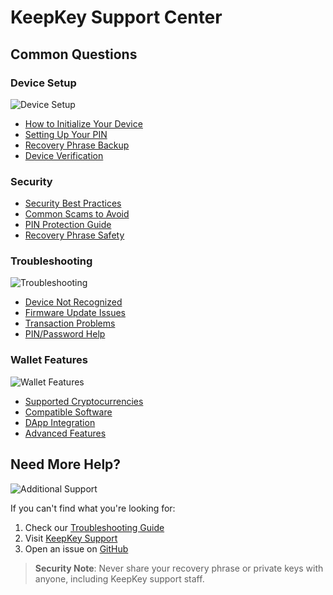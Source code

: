 
# KeepKey Support Center

## Common Questions

### Device Setup
<div style={{ display: 'flex', justifyContent: 'center', marginBottom: '2rem' }}>
    <Image
        src="/Art/ElectrumImage.jpeg"
        alt="Device Setup"
        width={400}
        height={300}
    />
</div>

- [How to Initialize Your Device](/setup)
- [Setting Up Your PIN](/setup/Pin)
- [Recovery Phrase Backup](/learn/recovery/bip39)
- [Device Verification](/setup#device-verification)

### Security

- [Security Best Practices](/learn/security/Myths)
- [Common Scams to Avoid](/learn/scams)
- [PIN Protection Guide](/setup/Pin)
- [Recovery Phrase Safety](/learn/recovery/bip39)

### Troubleshooting
<div style={{ display: 'flex', justifyContent: 'center', marginBottom: '2rem' }}>
    <Image
        src="/Art/RevokeImage.jpeg"
        alt="Troubleshooting"
        width={400}
        height={300}
    />
</div>

- [Device Not Recognized](/support/troubleshoot#device-connection)
- [Firmware Update Issues](/support/troubleshoot#firmware-updates)
- [Transaction Problems](/support/troubleshoot#transactions)
- [PIN/Password Help](/support/troubleshoot#access-issues)

### Wallet Features
<div style={{ display: 'flex', justifyContent: 'center', marginBottom: '2rem' }}>
    <Image
        src="/Art/MayachainApp.jpeg"
        alt="Wallet Features"
        width={400}
        height={300}
    />
</div>

- [Supported Cryptocurrencies](/learn/Integrations)
- [Compatible Software](/learn/Integrations/wallets)
- [DApp Integration](/learn/Integrations/dApps)
- [Advanced Features](/learn/security/Myths#advanced-features)

## Need More Help?

<div style={{ display: 'flex', justifyContent: 'center', marginBottom: '2rem' }}>
    <Image
        src="/Art/ArtKeepKey.jpeg"
        alt="Additional Support"
        width={400}
        height={300}
    />
</div>

If you can't find what you're looking for:

1. Check our [Troubleshooting Guide](/support/troubleshoot)
2. Visit [KeepKey Support](https://keepkey.com/support)
3. Open an issue on [GitHub](https://github.com/keepkey/keepkey-firmware/issues)

> **Security Note**: Never share your recovery phrase or private keys with anyone, including KeepKey support staff. 